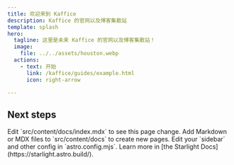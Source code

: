 ```yaml
---
title: 欢迎来到 Kaffice
description: Kaffice 的官网以及博客集散站
template: splash
hero:
  tagline: 这里是未来 Kaffice 的官网以及博客集散站！
  image:
    file: ../../assets/houston.webp
  actions:
    - text: 开始
      link: /kaffice/guides/example.html
      icon: right-arrow

---
```



## Next steps

<CardGrid stagger>
	<Card title="Update content" icon="pencil">
		Edit `src/content/docs/index.mdx` to see this page change.
	</Card>
	<Card title="Add new content" icon="add-document">
		Add Markdown or MDX files to `src/content/docs` to create new pages.
	</Card>
	<Card title="Configure your site" icon="setting">
		Edit your `sidebar` and other config in `astro.config.mjs`.
	</Card>
	<Card title="Read the docs" icon="open-book">
		Learn more in [the Starlight Docs](https://starlight.astro.build/).
	</Card>
</CardGrid>
